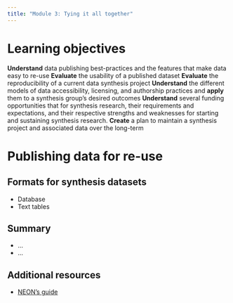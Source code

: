 ```yaml
---
title: "Module 3: Tying it all together"
---
```


# Learning objectives


**Understand** data publishing best-practices and the features that make data easy to re-use
**Evaluate** the usability of a published dataset
**Evaluate** the reproducibility of a current data synthesis project
**Understand** the different models of data accessibility, licensing, and authorship practices and **apply** them to a synthesis group’s desired outcomes
**Understand** several funding opportunities that for synthesis research, their requirements and expectations, and their respective strengths and weaknesses for starting and sustaining synthesis research.
**Create** a plan to maintain a synthesis project and associated data over the long-term


# Publishing data for re-use

## Formats for synthesis datasets

* Database
* Text tables


## Summary

* ...
* ...

## Additional resources

* [NEON's guide](https://www.neonscience.org/data-samples/guidelines-policies/publishing-research-outputs)
